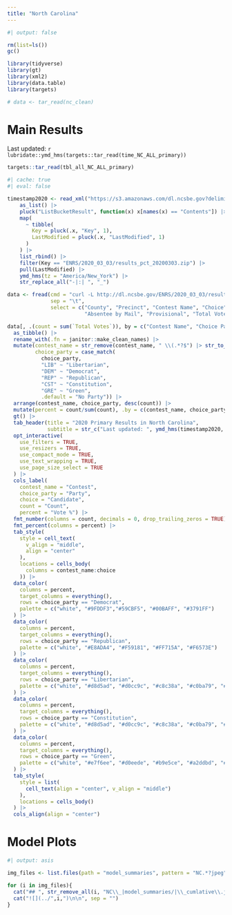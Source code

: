 ```yaml
---
title: "North Carolina"
---
```


```r
#| output: false

rm(list=ls())
gc()

library(tidyverse)
library(gt)
library(xml2)
library(data.table)
library(targets)

# data <- tar_read(nc_clean)

```

# Main Results

Last updated: `r lubridate::ymd_hms(targets::tar_read(time_NC_ALL_primary))`

```r

targets::tar_read(tbl_all_NC_ALL_primary)

```

```r
#| cache: true
#| eval: false

timestamp2020 <- read_xml("https://s3.amazonaws.com/dl.ncsbe.gov?delimiter=/&prefix=ENRS/2020_03_03/") |>
    as_list() |>
    pluck("ListBucketResult", function(x) x[names(x) == "Contents"]) |>
    map(
      ~ tibble(
        Key = pluck(.x, "Key", 1),
        LastModified = pluck(.x, "LastModified", 1)
      )
    ) |>
    list_rbind() |>
    filter(Key == "ENRS/2020_03_03/results_pct_20200303.zip") |>
    pull(LastModified) |>
    ymd_hms(tz = "America/New_York") |>
    str_replace_all("-|:| ", "_")

data <- fread(cmd = "curl -L http://dl.ncsbe.gov/ENRS/2020_03_03/results_pct_20200303.zip | funzip",
              sep = "\t",
              select = c("County", "Precinct", "Contest Name", "Choice", "Choice Party", "Election Day", "One Stop",
                         "Absentee by Mail", "Provisional", "Total Votes", "Real Precinct"))

data[, .(count = sum(`Total Votes`)), by = c("Contest Name", "Choice Party", "Choice")] |> 
  as_tibble() |> 
  rename_with(.fn = janitor::make_clean_names) |> 
  mutate(contest_name = str_remove(contest_name, " \\(.*?$") |> str_to_title(),
         choice_party = case_match(
           choice_party,
           "LIB" ~ "Libertarian",
           "DEM" ~ "Democrat",
           "REP" ~ "Republican",
           "CST" ~ "Constitution",
           "GRE" ~ "Green",
           .default = "No Party")) |> 
  arrange(contest_name, choice_party, desc(count)) |> 
  mutate(percent = count/sum(count), .by = c(contest_name, choice_party)) |> 
  gt() |> 
  tab_header(title = "2020 Primary Results in North Carolina", 
             subtitle = str_c("Last updated: ", ymd_hms(timestamp2020, tz = "America/New_York"))) |> 
  opt_interactive(
    use_filters = TRUE,
    use_resizers = TRUE,
    use_compact_mode = TRUE,
    use_text_wrapping = TRUE,
    use_page_size_select = TRUE
  ) |>
  cols_label(
    contest_name = "Contest",
    choice_party = "Party",
    choice = "Candidate",
    count = "Count", 
    percent = "Vote %") |> 
  fmt_number(columns = count, decimals = 0, drop_trailing_zeros = TRUE) |> 
  fmt_percent(columns = percent) |>
  tab_style(
    style = cell_text(
      v_align = "middle",
      align = "center"
    ), 
    locations = cells_body(
      columns = contest_name:choice
    )) |> 
  data_color(
    columns = percent,
    target_columns = everything(),
    rows = choice_party == "Democrat",
    palette = c("white", "#9FDDF3","#59CBF5", "#00BAFF", "#3791FF")
  ) |> 
  data_color(
    columns = percent,
    target_columns = everything(),
    rows = choice_party == "Republican",
    palette = c("white", "#E8ADA4", "#F59181", "#FF715A", "#F6573E")
  ) |> 
  data_color(
    columns = percent,
    target_columns = everything(),
    rows = choice_party == "Libertarian",
    palette = c("white", "#d8d5ad", "#d0cc9c", "#c8c38a", "#c0ba79", "#b8b168", "#b0a856", "#a19a4c")
  ) |> 
  data_color(
    columns = percent,
    target_columns = everything(),
    rows = choice_party == "Constitution",
    palette = c("white", "#d8d5ad", "#d0cc9c", "#c8c38a", "#c0ba79", "#b8b168", "#b0a856", "#a19a4c")
  ) |> 
  data_color(
    columns = percent,
    target_columns = everything(),
    rows = choice_party == "Green",
    palette = c("white", "#e7f6ee", "#d0eede", "#b9e5ce", "#a2ddbd", "#8bd4ad", "#73cc9d", "#5cc38c", "#45bb7c", "#2eb26c", "#17aa5c")
  ) |> 
  tab_style(
    style = list(
      cell_text(align = "center", v_align = "middle")
    ),
    locations = cells_body()
  ) |> 
  cols_align(align = "center")

```

# Model Plots

```r
#| output: asis

img_files <- list.files(path = "model_summaries", pattern = "NC.*?jpeg", full.names = TRUE)

for (i in img_files){
  cat("## ", str_remove_all(i, "NC\\_|model_summaries/|\\_cumlative\\.jpeg"), "\n\n", sep = "")
  cat("![](../",i,")\n\n", sep = "")
}

```

